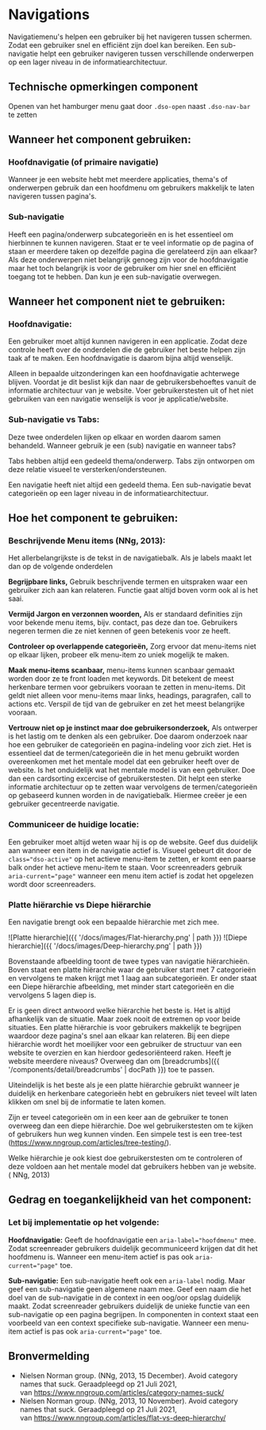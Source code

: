 # Navigations

Navigatiemenu's helpen een gebruiker bij het navigeren tussen schermen. Zodat een gebruiker snel en efficiënt zijn doel kan bereiken.
Een sub-navigatie helpt een gebruiker navigeren tussen verschillende onderwerpen op een lager niveau in de informatiearchitectuur.

## Technische opmerkingen component

Openen van het hamburger menu gaat door `.dso-open` naast `.dso-nav-bar` te zetten

## Wanneer het component gebruiken:

### Hoofdnavigatie (of primaire navigatie)

Wanneer je een website hebt met meerdere applicaties, thema's of onderwerpen gebruik dan een hoofdmenu om gebruikers makkelijk te laten navigeren tussen pagina's.

### Sub-navigatie

Heeft een pagina/onderwerp subcategorieën en is het essentieel om hierbinnen te kunnen navigeren. Staat er te veel informatie op de pagina of staan er meerdere taken op dezelfde pagina die gerelateerd zijn aan elkaar?
Als deze onderwerpen niet belangrijk genoeg zijn voor de hoofdnavigatie maar het toch belangrijk is voor de gebruiker om hier snel en efficiënt toegang tot te hebben. Dan kun je een sub-navigatie overwegen.

## Wanneer het component niet te gebruiken:

### Hoofdnavigatie:

Een gebruiker moet altijd kunnen navigeren in een applicatie. Zodat deze controle heeft over de onderdelen die de gebruiker het beste helpen zijn taak af te maken. Een hoofdnavigatie is daarom bijna altijd wenselijk.

Alleen in bepaalde uitzonderingen kan een hoofdnavigatie achterwege blijven. Voordat je dit beslist kijk dan naar de gebruikersbehoeftes vanuit de informatie architectuur van je website. Voer gebruikerstesten uit of het niet gebruiken van een navigatie wenselijk is voor je applicatie/website.

### Sub-navigatie vs Tabs:

Deze twee onderdelen lijken op elkaar en worden daarom samen behandeld. Wanneer gebruik je een (sub) navigatie en wanneer tabs?

Tabs hebben altijd een gedeeld thema/onderwerp. Tabs zijn ontworpen om deze relatie visueel te versterken/ondersteunen.

Een navigatie heeft niet altijd een gedeeld thema. Een sub-navigatie bevat categorieën op een lager niveau in de informatiearchitectuur.

## Hoe het component te gebruiken:

### Beschrijvende Menu items (NNg, 2013):

Het allerbelangrijkste is de tekst in de navigatiebalk. Als je labels maakt let dan op de volgende onderdelen

**Begrijpbare links,**
Gebruik beschrijvende termen en uitspraken waar een gebruiker zich aan kan relateren. Functie gaat altijd boven vorm ook al is het saai.

**Vermijd Jargon en verzonnen woorden,**
Als er standaard definities zijn voor bekende menu items, bijv. contact, pas deze dan toe. Gebruikers negeren termen die ze niet kennen of geen betekenis voor ze heeft.

**Controleer op overlappende categorieën,**
Zorg ervoor dat menu-items niet op elkaar lijken, probeer elk menu-item zo uniek mogelijk te maken.

**Maak menu-items scanbaar,**
menu-items kunnen scanbaar gemaakt worden door ze te front loaden met keywords. Dit betekent de meest herkenbare termen voor gebruikers vooraan te zetten in menu-items. Dit geldt niet alleen voor menu-items maar links, headings, paragrafen, call to actions etc. Verspil de tijd van de gebruiker en zet het meest belangrijke vooraan.

**Vertrouw niet op je instinct maar doe gebruikersonderzoek,**
Als ontwerper is het lastig om te denken als een gebruiker. Doe daarom onderzoek naar hoe een gebruiker de categorieën en pagina-indeling voor zich ziet. Het is essentieel dat de termen/categorieën die in het menu gebruikt worden overeenkomen met het mentale model dat een gebruiker heeft over de website. Is het onduidelijk wat het mentale model is van een gebruiker. Doe dan een cardsorting excercise of gebruikerstesten. Dit helpt een sterke informatie architectuur op te zetten waar vervolgens de termen/categorieën op gebaseerd kunnen worden in de navigatiebalk. Hiermee creëer je een gebruiker gecentreerde navigatie.

### Communiceer de huidige locatie:

Een gebruiker moet altijd weten waar hij is op de website. Geef dus duidelijk aan wanneer een item in de navigatie actief is. Visueel gebeurt dit door de `class="dso-active"` op het actieve menu-item te zetten, er komt een paarse balk onder het actieve menu-item te staan. Voor screenreaders gebruik `aria-current="page"` wanneer een menu item actief is zodat het opgelezen wordt door screenreaders.

### Platte hiërarchie vs Diepe hiërarchie

Een navigatie brengt ook een bepaalde hiërarchie met zich mee.

![Platte hierarchie]({{ '/docs/images/Flat-hierarchy.png' | path }})
![Diepe hierarchie]({{ '/docs/images/Deep-hierarchy.png' | path }})

Bovenstaande afbeelding toont de twee types van navigatie hiërarchieën. Boven staat een platte hiërarchie waar de gebruiker start met 7 categorieën en vervolgens te maken krijgt met 1 laag aan subcategorieën. Er onder staat een Diepe hiërarchie afbeelding, met minder start categorieën en die vervolgens 5 lagen diep is.

Er is geen direct antwoord welke hiërarchie het beste is. Het is altijd afhankelijk van de situatie. Maar zoek nooit de extremen op voor beide situaties.
Een platte hiërarchie is voor gebruikers makkelijk te begrijpen waardoor deze pagina's snel aan elkaar kan relateren. Bij een diepe hiërarchie wordt het moeilijker voor een gebruiker de structuur van een website te overzien en kan hierdoor gedesoriënteerd raken. Heeft je website meerdere niveaus? Overweeg dan om [breadcrumbs]({{ '/components/detail/breadcrumbs' | docPath }}) toe te passen.

Uiteindelijk is het beste als je een platte hiërarchie gebruikt wanneer je duidelijk en herkenbare categorieën hebt en gebruikers niet teveel wilt laten klikken om snel bij de informatie te laten komen.

Zijn er teveel categorieën om in een keer aan de gebruiker te tonen overweeg dan een diepe hiërarchie. Doe wel gebruikerstesten om te kijken of gebruikers hun weg kunnen vinden. Een simpele test is een tree-test (https://www.nngroup.com/articles/tree-testing/).

Welke hiërarchie je ook kiest doe gebruikerstesten om te controleren of deze voldoen aan het mentale model dat gebruikers hebben van je website. ( NNg, 2013)

## Gedrag en toegankelijkheid van het component:

### Let bij implementatie op het volgende: 

**Hoofdnavigatie:**
Geeft de hoofdnavigatie een `aria-label="hoofdmenu"` mee. Zodat screenreader gebruikers duidelijk gecommuniceerd krijgen dat dit het hoofdmenu is. Wanneer een menu-item actief is pas ook `aria-current="page"` toe.

**Sub-navigatie:**
Een sub-navigatie heeft ook een `aria-label` nodig. Maar geef een sub-navigatie geen algemene naam mee. Geef een naam die het doel van de sub-navigatie in de context in een oog/oor opslag duidelijk maakt. Zodat screenreader gebruikers duidelijk de unieke functie van een sub-navigatie op een pagina begrijpen. In componenten in context staat een voorbeeld van een context specifieke sub-navigatie. Wanneer een menu-item actief is pas ook `aria-current="page"` toe.

<!--
## Component in voorbeeldpagina's:

todo(thomas): Link aanpassen naar juiste locatie
- [Hoofdnavigatie]({{ '/components/detail/landingspagina' | docPath }}) -->

## Bronvermelding

- Nielsen Norman group. (NNg, 2013, 15 December). Avoid category names that suck. Geraadpleegd op 21 Juli 2021, van https://www.nngroup.com/articles/category-names-suck/
- Nielsen Norman group. (NNg, 2013, 10 November). Avoid category names that suck. Geraadpleegd op 21 Juli 2021, van https://www.nngroup.com/articles/flat-vs-deep-hierarchy/
